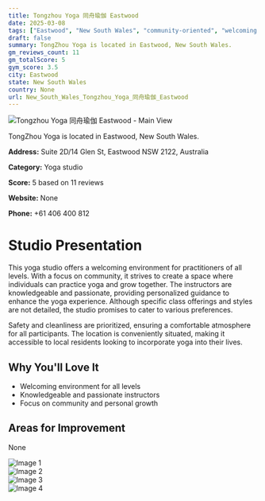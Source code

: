 ```yaml
---
title: Tongzhou Yoga 同舟瑜伽 Eastwood
date: 2025-03-08
tags: ["Eastwood", "New South Wales", "community-oriented", "welcoming atmosphere", "Eastwood"]  
draft: false
summary: TongZhou Yoga is located in Eastwood, New South Wales.
gm_reviews_count: 11
gm_totalScore: 5
gym_score: 3.5
city: Eastwood
state: New South Wales
country: None
url: New_South_Wales_Tongzhou_Yoga_同舟瑜伽_Eastwood
---
```


<div className="aspect-[16/9] relative my-8">
  <img 
    src="https://lh5.googleusercontent.com/p/AF1QipMmpl-9dyg-zYRYyDptut2ULD9LrJaLS1s-jynq=w1920-h1080-k-no"
    alt="Tongzhou Yoga 同舟瑜伽 Eastwood - Main View"
    className="object-cover absolute inset-0 w-full h-full rounded-lg"
  />
</div>

TongZhou Yoga is located in Eastwood, New South Wales.

**Address:** Suite 2D/14 Glen St, Eastwood NSW 2122, Australia

**Category:** Yoga studio

**Score:** 5 based on 11 reviews

**Website:** None

**Phone:** +61 406 400 812

# Studio Presentation

This yoga studio offers a welcoming environment for practitioners of all levels. With a focus on community, it strives to create a space where individuals can practice yoga and grow together. The instructors are knowledgeable and passionate, providing personalized guidance to enhance the yoga experience. Although specific class offerings and styles are not detailed, the studio promises to cater to various preferences.

Safety and cleanliness are prioritized, ensuring a comfortable atmosphere for all participants. The location is conveniently situated, making it accessible to local residents looking to incorporate yoga into their lives.

## Why You'll Love It

- Welcoming environment for all levels
- Knowledgeable and passionate instructors
- Focus on community and personal growth

## Areas for Improvement

None

<div className="grid grid-cols-1 xl:grid-cols-2 gap-4 my-8">
<div className="aspect-[4/3] relative"><img src="https://lh3.googleusercontent.com/p/AF1QipORlZrMQfUrta7CQayYIshxr-pC0zJUdaOKzO7h=w1920-h1080-k-no" alt="Image 1" className="object-cover absolute inset-0 w-full h-full rounded-lg" /></div>
<div className="aspect-[4/3] relative"><img src="https://lh5.googleusercontent.com/p/AF1QipOArLxqNx6ZEkyY7aegA5snWpMsZfbXK7tFrvfz=w1920-h1080-k-no" alt="Image 2" className="object-cover absolute inset-0 w-full h-full rounded-lg" /></div>
<div className="aspect-[4/3] relative"><img src="https://lh5.googleusercontent.com/p/AF1QipPc-jQZGoQLC_HC87xgB7AR63UjuRXUS7P_hFuf=w1920-h1080-k-no" alt="Image 3" className="object-cover absolute inset-0 w-full h-full rounded-lg" /></div>
<div className="aspect-[4/3] relative"><img src="https://lh5.googleusercontent.com/p/AF1QipM24ZCP_XyUUxZ8j9PGpCD-V6ZHVRad997aBIaE=w1920-h1080-k-no" alt="Image 4" className="object-cover absolute inset-0 w-full h-full rounded-lg" /></div>
</div>